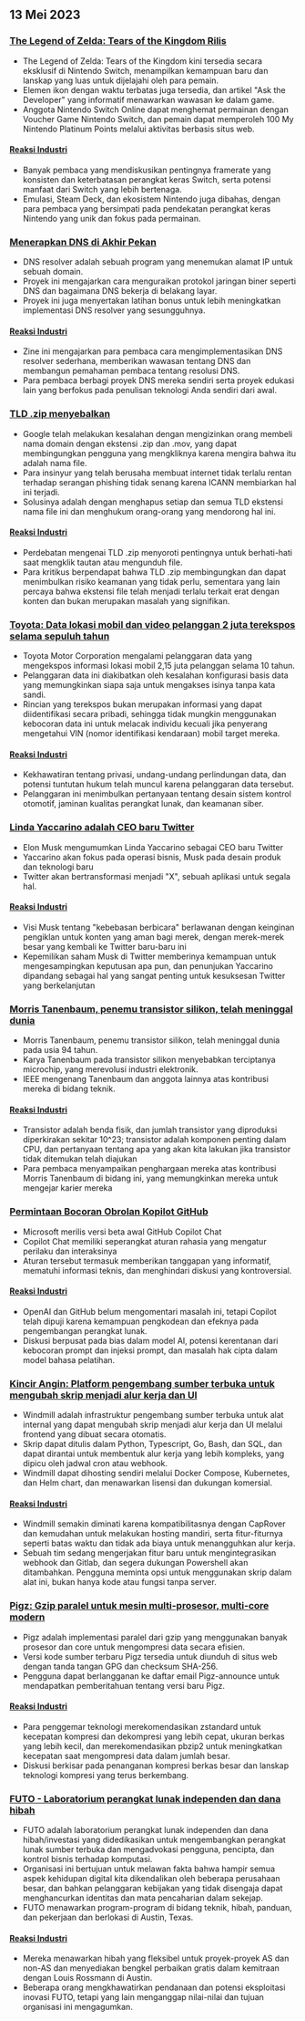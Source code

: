 

<CallToAction />

<Steps>

## 13 Mei 2023

### [The Legend of Zelda: Tears of the Kingdom Rilis](https://www.zelda.com/tears-of-the-kingdom/)

- The Legend of Zelda: Tears of the Kingdom kini tersedia secara eksklusif di Nintendo Switch, menampilkan kemampuan baru dan lanskap yang luas untuk dijelajahi oleh para pemain.
- Elemen ikon dengan waktu terbatas juga tersedia, dan artikel "Ask the Developer" yang informatif menawarkan wawasan ke dalam game.
- Anggota Nintendo Switch Online dapat menghemat permainan dengan Voucher Game Nintendo Switch, dan pemain dapat memperoleh 100 My Nintendo Platinum Points melalui aktivitas berbasis situs web.

#### [Reaksi Industri](http://news.ycombinator.com/item?id=35912318)

- Banyak pembaca yang mendiskusikan pentingnya framerate yang konsisten dan keterbatasan perangkat keras Switch, serta potensi manfaat dari Switch yang lebih bertenaga.
- Emulasi, Steam Deck, dan ekosistem Nintendo juga dibahas, dengan para pembaca yang bersimpati pada pendekatan perangkat keras Nintendo yang unik dan fokus pada permainan.

### [Menerapkan DNS di Akhir Pekan](https://implement-dns.wizardzines.com/)

- DNS resolver adalah sebuah program yang menemukan alamat IP untuk sebuah domain.
- Proyek ini mengajarkan cara menguraikan protokol jaringan biner seperti DNS dan bagaimana DNS bekerja di belakang layar.
- Proyek ini juga menyertakan latihan bonus untuk lebih meningkatkan implementasi DNS resolver yang sesungguhnya.

#### [Reaksi Industri](http://news.ycombinator.com/item?id=35916064)

- Zine ini mengajarkan para pembaca cara mengimplementasikan DNS resolver sederhana, memberikan wawasan tentang DNS dan membangun pemahaman pembaca tentang resolusi DNS.
- Para pembaca berbagi proyek DNS mereka sendiri serta proyek edukasi lain yang berfokus pada penulisan teknologi Anda sendiri dari awal.

### [TLD .zip menyebalkan](https://financialstatement.zip/)

- Google telah melakukan kesalahan dengan mengizinkan orang membeli nama domain dengan ekstensi .zip dan .mov, yang dapat membingungkan pengguna yang mengkliknya karena mengira bahwa itu adalah nama file.
- Para insinyur yang telah berusaha membuat internet tidak terlalu rentan terhadap serangan phishing tidak senang karena ICANN membiarkan hal ini terjadi.
- Solusinya adalah dengan menghapus setiap dan semua TLD ekstensi nama file ini dan menghukum orang-orang yang mendorong hal ini.

#### [Reaksi Industri](http://news.ycombinator.com/item?id=35920336)

- Perdebatan mengenai TLD .zip menyoroti pentingnya untuk berhati-hati saat mengklik tautan atau mengunduh file.
- Para kritikus berpendapat bahwa TLD .zip membingungkan dan dapat menimbulkan risiko keamanan yang tidak perlu, sementara yang lain percaya bahwa ekstensi file telah menjadi terlalu terkait erat dengan konten dan bukan merupakan masalah yang signifikan.

### [Toyota: Data lokasi mobil dan video pelanggan 2 juta terekspos selama sepuluh tahun](https://www.bleepingcomputer.com/news/security/toyota-car-location-data-of-2-million-customers-exposed-for-ten-years/)

- Toyota Motor Corporation mengalami pelanggaran data yang mengekspos informasi lokasi mobil 2,15 juta pelanggan selama 10 tahun.
- Pelanggaran data ini diakibatkan oleh kesalahan konfigurasi basis data yang memungkinkan siapa saja untuk mengakses isinya tanpa kata sandi.
- Rincian yang terekspos bukan merupakan informasi yang dapat diidentifikasi secara pribadi, sehingga tidak mungkin menggunakan kebocoran data ini untuk melacak individu kecuali jika penyerang mengetahui VIN (nomor identifikasi kendaraan) mobil target mereka.

#### [Reaksi Industri](http://news.ycombinator.com/item?id=35919133)

- Kekhawatiran tentang privasi, undang-undang perlindungan data, dan potensi tuntutan hukum telah muncul karena pelanggaran data tersebut.
- Pelanggaran ini menimbulkan pertanyaan tentang desain sistem kontrol otomotif, jaminan kualitas perangkat lunak, dan keamanan siber.

### [Linda Yaccarino adalah CEO baru Twitter](https://twitter.com/elonmusk/status/1657050349608501249)

- Elon Musk mengumumkan Linda Yaccarino sebagai CEO baru Twitter
- Yaccarino akan fokus pada operasi bisnis, Musk pada desain produk dan teknologi baru
- Twitter akan bertransformasi menjadi "X", sebuah aplikasi untuk segala hal.

#### [Reaksi Industri](http://news.ycombinator.com/item?id=35917912)

- Visi Musk tentang "kebebasan berbicara" berlawanan dengan keinginan pengiklan untuk konten yang aman bagi merek, dengan merek-merek besar yang kembali ke Twitter baru-baru ini
- Kepemilikan saham Musk di Twitter memberinya kemampuan untuk mengesampingkan keputusan apa pun, dan penunjukan Yaccarino dipandang sebagai hal yang sangat penting untuk kesuksesan Twitter yang berkelanjutan

### [Morris Tanenbaum, penemu transistor silikon, telah meninggal dunia](https://spectrum.ieee.org/in-memoriam-may-2023)

- Morris Tanenbaum, penemu transistor silikon, telah meninggal dunia pada usia 94 tahun.
- Karya Tanenbaum pada transistor silikon menyebabkan terciptanya microchip, yang merevolusi industri elektronik.
- IEEE mengenang Tanenbaum dan anggota lainnya atas kontribusi mereka di bidang teknik.

#### [Reaksi Industri](http://news.ycombinator.com/item?id=35920261)

- Transistor adalah benda fisik, dan jumlah transistor yang diproduksi diperkirakan sekitar 10^23; transistor adalah komponen penting dalam CPU, dan pertanyaan tentang apa yang akan kita lakukan jika transistor tidak ditemukan telah diajukan
- Para pembaca menyampaikan penghargaan mereka atas kontribusi Morris Tanenbaum di bidang ini, yang memungkinkan mereka untuk mengejar karier mereka

### [Permintaan Bocoran Obrolan Kopilot GitHub](https://twitter.com/marvinvonhagen/status/1657060506371346432)

- Microsoft merilis versi beta awal GitHub Copilot Chat
- Copilot Chat memiliki seperangkat aturan rahasia yang mengatur perilaku dan interaksinya
- Aturan tersebut termasuk memberikan tanggapan yang informatif, mematuhi informasi teknis, dan menghindari diskusi yang kontroversial.

#### [Reaksi Industri](http://news.ycombinator.com/item?id=35921375)

- OpenAI dan GitHub belum mengomentari masalah ini, tetapi Copilot telah dipuji karena kemampuan pengkodean dan efeknya pada pengembangan perangkat lunak.
- Diskusi berpusat pada bias dalam model AI, potensi kerentanan dari kebocoran prompt dan injeksi prompt, dan masalah hak cipta dalam model bahasa pelatihan.

### [Kincir Angin: Platform pengembang sumber terbuka untuk mengubah skrip menjadi alur kerja dan UI](https://github.com/windmill-labs/windmill)

- Windmill adalah infrastruktur pengembang sumber terbuka untuk alat internal yang dapat mengubah skrip menjadi alur kerja dan UI melalui frontend yang dibuat secara otomatis.
- Skrip dapat ditulis dalam Python, Typescript, Go, Bash, dan SQL, dan dapat dirantai untuk membentuk alur kerja yang lebih kompleks, yang dipicu oleh jadwal cron atau webhook.
- Windmill dapat dihosting sendiri melalui Docker Compose, Kubernetes, dan Helm chart, dan menawarkan lisensi dan dukungan komersial.

#### [Reaksi Industri](http://news.ycombinator.com/item?id=35920082)

- Windmill semakin diminati karena kompatibilitasnya dengan CapRover dan kemudahan untuk melakukan hosting mandiri, serta fitur-fiturnya seperti batas waktu dan tidak ada biaya untuk menangguhkan alur kerja.
- Sebuah tim sedang mengerjakan fitur baru untuk mengintegrasikan webhook dan Gitlab, dan segera dukungan Powershell akan ditambahkan. Pengguna meminta opsi untuk menggunakan skrip dalam alat ini, bukan hanya kode atau fungsi tanpa server.

### [Pigz: Gzip paralel untuk mesin multi-prosesor, multi-core modern](https://zlib.net/pigz/)

- Pigz adalah implementasi paralel dari gzip yang menggunakan banyak prosesor dan core untuk mengompresi data secara efisien.
- Versi kode sumber terbaru Pigz tersedia untuk diunduh di situs web dengan tanda tangan GPG dan checksum SHA-256.
- Pengguna dapat berlangganan ke daftar email Pigz-announce untuk mendapatkan pemberitahuan tentang versi baru Pigz.

#### [Reaksi Industri](http://news.ycombinator.com/item?id=35914447)

- Para penggemar teknologi merekomendasikan zstandard untuk kecepatan kompresi dan dekompresi yang lebih cepat, ukuran berkas yang lebih kecil, dan merekomendasikan pbzip2 untuk meningkatkan kecepatan saat mengompresi data dalam jumlah besar.
- Diskusi berkisar pada penanganan kompresi berkas besar dan lanskap teknologi kompresi yang terus berkembang.

### [FUTO - Laboratorium perangkat lunak independen dan dana hibah](https://futo.org/)

- FUTO adalah laboratorium perangkat lunak independen dan dana hibah/investasi yang didedikasikan untuk mengembangkan perangkat lunak sumber terbuka dan mengadvokasi pengguna, pencipta, dan kontrol bisnis terhadap komputasi.
- Organisasi ini bertujuan untuk melawan fakta bahwa hampir semua aspek kehidupan digital kita dikendalikan oleh beberapa perusahaan besar, dan bahkan pelanggaran kebijakan yang tidak disengaja dapat menghancurkan identitas dan mata pencaharian dalam sekejap.
- FUTO menawarkan program-program di bidang teknik, hibah, panduan, dan pekerjaan dan berlokasi di Austin, Texas.

#### [Reaksi Industri](http://news.ycombinator.com/item?id=35911406)

- Mereka menawarkan hibah yang fleksibel untuk proyek-proyek AS dan non-AS dan menyediakan bengkel perbaikan gratis dalam kemitraan dengan Louis Rossmann di Austin.
- Beberapa orang mengkhawatirkan pendanaan dan potensi eksploitasi inovasi FUTO, tetapi yang lain menganggap nilai-nilai dan tujuan organisasi ini mengagumkan.

</Steps>
